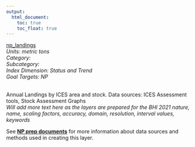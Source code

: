 ```yaml
---
output:
  html_document:
    toc: true
    toc_float: true
---
```


[np_landings](https://github.com/OHI-Baltic/bhi-prep/blob/master/layers/np_landings_bhi2019.csv)\
*Units: metric tons*\
*Category:*\
*Subcategory:*\
*Index Dimension: Status and Trend*\
*Goal Targets: NP*\
<br>

Annual Landings by ICES area and stock. Data sources: ICES Assessment tools, Stock Assessment Graphs\
*Will add more text here as the layers are prepared for the BHI 2021*
*nature, name, scaling factors, accuracy, domain, resolution, interval values, keywords*

See [**NP prep documents**](https://github.com/OHI-Baltic/bhi-prep/blob/master/prep/NP/v2021/np_prep.md) for more information about data sources and methods used in creating this layer.

<br>

